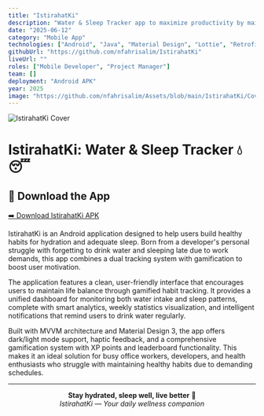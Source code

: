 ```yaml
---
title: "IstirahatKi"
description: "Water & Sleep Tracker app to maximize productivity by maintaining hydration and sleep quality"
date: "2025-06-12"
category: "Mobile App"
technologies: ["Android", "Java", "Material Design", "Lottie", "Retrofit", "Glide"]
githubUrl: "https://github.com/nfahrisalim/IstirahatKi"
liveUrl: ""
roles: ["Mobile Developer", "Project Manager"]
team: []
deployment: "Android APK"
year: 2025
image: "https://github.com/nfahrisalim/Assets/blob/main/IstirahatKi/Cover.png?raw=true"
---
```


![IstirahatKi Cover](https://github.com/nfahrisalim/Assets/blob/main/IstirahatKi/Cover.png?raw=true)

# IstirahatKi: Water & Sleep Tracker 💧😴

## 📱 Download the App

[➡️ Download IstirahatKi APK](https://drive.google.com/file/d/1RMm8uahPbHKEfAnZbDNhV-XreBxZNn6H/view?usp=sharing)

IstirahatKi is an Android application designed to help users build healthy habits for hydration and adequate sleep. Born from a developer's personal struggle with forgetting to drink water and sleeping late due to work demands, this app combines a dual tracking system with gamification to boost user motivation.

The application features a clean, user-friendly interface that encourages users to maintain life balance through gamified habit tracking. It provides a unified dashboard for monitoring both water intake and sleep patterns, complete with smart analytics, weekly statistics visualization, and intelligent notifications that remind users to drink water regularly.

Built with MVVM architecture and Material Design 3, the app offers dark/light mode support, haptic feedback, and a comprehensive gamification system with XP points and leaderboard functionality. This makes it an ideal solution for busy office workers, developers, and health enthusiasts who struggle with maintaining healthy habits due to demanding schedules.

---

<div align="center">

**Stay hydrated, sleep well, live better** 💚  
*IstirahatKi — Your daily wellness companion*

</div>